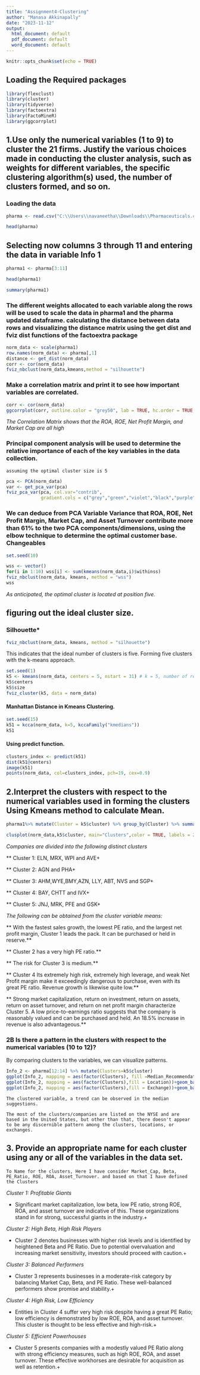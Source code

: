 ---
title: "Assignment4-Clustering"
author: "Manasa Akkinapally"
date: "2023-11-12"
output:
  html_document: default
  pdf_document: default
  word_document: default
---

```{r setup, include=FALSE}
knitr::opts_chunk$set(echo = TRUE)
```


## Loading the Required packages

```{r}
library(flexclust)
library(cluster)
library(tidyverse)
library(factoextra) 
library(FactoMineR)
library(ggcorrplot)
```

## 1.Use only the numerical variables (1 to 9) to cluster the 21 firms. Justify the various choices made in conducting the cluster analysis, such as weights for different variables, the specific clustering algorithm(s) used, the number of clusters formed, and so on.



### Loading the data

```{r}
pharma <- read.csv("C:\\Users\\navaneetha\\Downloads\\Pharmaceuticals.csv")

head(pharma)
```

## Selecting now columns 3 through 11 and entering the data in variable Info 1

```{r}

pharma1 <- pharma[3:11]

head(pharma1)

summary(pharma1)
```

### The different weights allocated to each variable along the rows will be used to scale the data in pharma1 and the pharma updated dataframe. calculating the distance between data rows and visualizing the distance matrix using the get dist and fviz dist functions of the factoextra package

```{r}
norm_data <- scale(pharma1)
row.names(norm_data) <- pharma[,1]
distance <- get_dist(norm_data)
corr <- cor(norm_data)
fviz_nbclust(norm_data,kmeans,method = "silhouette")
```

### Make a correlation matrix and print it to see how important variables are correlated.

```{r}
corr <- cor(norm_data)
ggcorrplot(corr, outline.color = "grey50", lab = TRUE, hc.order = TRUE, type = "full") 
```

*The Correlation Matrix shows that the ROA, ROE, Net Profit Margin, and Market Cap are all high*

### Principal component analysis will be used to determine the relative importance of each of the key variables in the data collection. 


    assuming the optimal cluster size is 5

```{r}
pca <- PCA(norm_data)
var <- get_pca_var(pca)
fviz_pca_var(pca, col.var="contrib",
             gradient.cols = c("grey","green","violet","black","purple"),ggrepel = TRUE ) + labs( title = "PCA Variable Variance")
```

### We can deduce from PCA Variable Variance that ROA, ROE, Net Profit Margin, Market Cap, and Asset Turnover contribute more than 61% to the two PCA components/dimensions, using the elbow technique to determine the optimal customer base. Changeables

```{r}

set.seed(10)

wss <- vector()
for(i in 1:10) wss[i] <- sum(kmeans(norm_data,i)$withinss)
fviz_nbclust(norm_data, kmeans, method = "wss")
wss
```

*As anticipated, the optimal cluster is located at position five.*

## figuring out the ideal cluster size.

### Silhouette*

```{r}
fviz_nbclust(norm_data, kmeans, method = "silhouette")
```
This indicates that the ideal number of clusters is five. Forming five clusters with the k-means approach.

```{r}
set.seed(1)
k5 <- kmeans(norm_data, centers = 5, nstart = 31) # k = 5, number of restarts = 31
k5$centers 
k5$size  
fviz_cluster(k5, data = norm_data) 
```

#### Manhattan Distance in Kmeans Clustering.

```{r}
set.seed(15)
k51 = kcca(norm_data, k=5, kccaFamily("kmedians"))
k51
```

#### Using predict function.
```{r}
clusters_index <- predict(k51)
dist(k51@centers)
image(k51)
points(norm_data, col=clusters_index, pch=19, cex=0.9)
```

## 2.Interpret the clusters with respect to the numerical variables used in forming the clusters Using Kmeans method to calculate Mean.

```{r}

pharma1%>% mutate(Cluster = k5$cluster) %>% group_by(Cluster) %>% summarise_all("mean")

clusplot(norm_data,k5$cluster, main="Clusters",color = TRUE, labels = 2,lines = 0)
```

*Companies are divided into the following distinct clusters*

** Cluster 1: ELN, MRX, WPI and AVE+

** Cluster 2: AGN and PHA+

** Cluster 3: AHM,WYE,BMY,AZN, LLY, ABT, NVS and SGP+

** Cluster 4: BAY, CHTT and IVX+

** Cluster 5: JNJ, MRK, PFE and GSK+

*The following can be obtained from the cluster variable means:*

** With the fastest sales growth, the lowest PE ratio, and the largest net profit margin, Cluster 1 leads the pack. It can be purchased or held in reserve.**
 
** Cluster 2 has a very high PE ratio.**

** The risk for Cluster 3 is medium.**

** Cluster 4 Its extremely high risk, extremely high leverage, and weak Net Profit margin make it exceedingly dangerous to purchase, even with its great PE ratio. Revenue growth is likewise quite low.**

** Strong market capitalization, return on investment, return on assets, return on asset turnover, and return on net profit margin characterize Cluster 5. A low price-to-earnings ratio suggests that the company is reasonably valued and can be purchased and held. An 18.5% increase in revenue is also advantageous.**

### 2B Is there a pattern in the clusters with respect to the numerical variables (10 to 12)?

   By comparing clusters to the variables, we can visualize patterns.

```{r}
Info_2 <- pharma[12:14] %>% mutate(Clusters=k5$cluster)
ggplot(Info_2, mapping = aes(factor(Clusters), fill =Median_Recommendation))+geom_bar(position='dodge')+labs(x ='Clusters')
ggplot(Info_2, mapping = aes(factor(Clusters),fill = Location))+geom_bar(position = 'dodge')+labs(x ='Clusters')
ggplot(Info_2, mapping = aes(factor(Clusters),fill = Exchange))+geom_bar(position = 'dodge')+labs(x ='Clusters')
```

    The clustered variable, a trend can be observed in the median suggestions.

    The most of the clusters/companies are listed on the NYSE and are based in the United States, but other than that, there doesn't appear to be any discernible pattern among the clusters, locations, or exchanges.

## 3. Provide an appropriate name for each cluster using any or all of the variables in the data set.

    To Name for the clusters, Here I have consider Market_Cap, Beta, PE_Ratio, ROE,	ROA, Asset_Turnover. and based on that I have defined the Clusters


*Cluster 1: Profitable Giants*

  + Significant market capitalization, low beta, low PE ratio, strong ROE, ROA, and asset turnover are indicative of this. These organizations stand in for strong, successful giants in the industry.+

*Cluster 2: High Beta, High Risk Players*

  + Cluster 2 denotes businesses with higher risk levels and is identified by heightened Beta and PE Ratio. Due to potential overvaluation and increasing market sensitivity, investors should proceed with caution.+

*Cluster 3: Balanced Performers*

  + Cluster 3 represents businesses in a moderate-risk category by balancing Market Cap, Beta, and PE Ratio. These well-balanced performers show promise and stability.+
  
*Cluster 4: High Risk, Low Efficiency* 

  + Entities in Cluster 4 suffer very high risk despite having a great PE Ratio; low efficiency is demonstrated by low ROE, ROA, and asset turnover. This cluster is thought to be less effective and high-risk.+

*Cluster 5: Efficient Powerhouses*

  + Cluster 5 presents companies with a modestly valued PE Ratio along with strong efficiency measures, such as high ROE, ROA, and asset turnover. These effective workhorses are desirable for acquisition as well as retention.+

